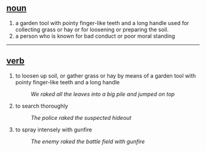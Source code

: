 == [[noun]] ==
# a garden tool with pointy finger-like teeth and a long handle used for collecting grass or hay or for loosening or preparing the soil.
# a person who is known for bad conduct or poor moral standing

----

== [[verb]] ==
# to loosen up soil, or gather grass or hay by means of a garden tool with pointy finger-like teeth and a long handle
#:''We raked all the leaves into a big pile and jumped on top''
# to search thoroughly
#:''The police raked the suspected hideout''
# to spray intensely with gunfire
#:''The enemy raked the battle field with gunfire''